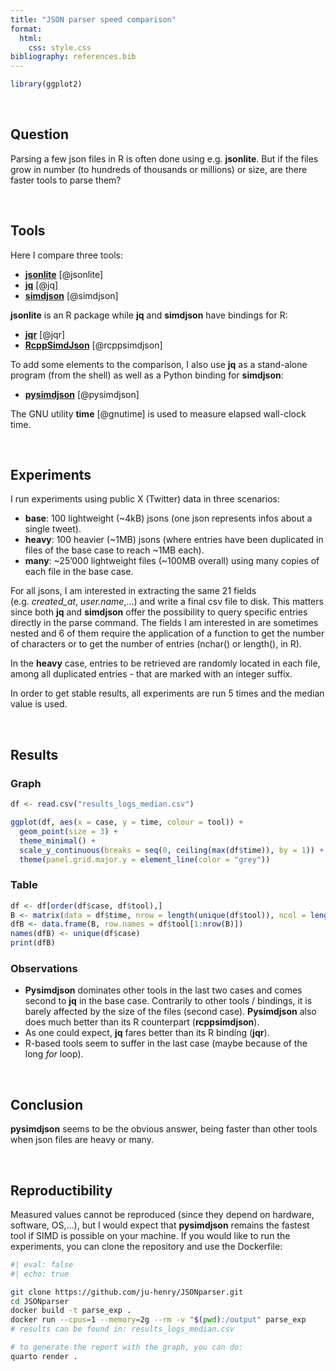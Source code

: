 ```yaml
---
title: "JSON parser speed comparison"
format: 
  html:
    css: style.css
bibliography: references.bib
---
```


```r
library(ggplot2)
```
<br>

## Question

::: {.justify}

Parsing a few json files in R is often done using e.g. **jsonlite**. But if the 
files grow in number (to hundreds of thousands or millions) or size, are there 
faster tools to parse them?  

:::

<br>

## Tools

::: {.justify}

Here I compare three tools:  

- [**jsonlite**](https://cran.r-project.org/web/packages/jsonlite/index.html) [@jsonlite]
- [**jq**](https://jqlang.org/) [@jq]
- [**simdjson**](https://simdjson.org/) [@simdjson]

**jsonlite** is an R package while **jq** and **simdjson** have bindings for R:  

- [**jqr**](https://cran.r-project.org/web/packages/jqr/index.html) [@jqr]
- [**RcppSimdJson**](https://cran.r-project.org/web/packages/RcppSimdJson/index.html) [@rcppsimdjson]

To add some elements to the comparison, I also use **jq** as a stand-alone 
program (from the shell) as well as a Python binding for **simdjson**:  

- [**pysimdjson**](https://pysimdjson.tkte.ch/index.html) [@pysimdjson]

The GNU utility **time** [@gnutime] is used to measure elapsed wall-clock time.

:::

<br>

## Experiments 

::: {.justify}

I run experiments using public X (Twitter) data in three scenarios:  

- **base**: 100 lightweight (~4kB) jsons (one json represents infos about a single tweet).
- **heavy**: 100 heavier (~1MB) jsons (where entries have been duplicated in files of the base case to reach ~1MB each).
- **many**: ~25'000 lightweight files (~100MB overall) using many copies of each file in the base case. 

For all jsons, I am interested in extracting the same 21 fields (e.g. *created_at*, *user.name*,...) 
and write a final csv file to disk. This matters since both **jq** and **simdjson** 
offer the possibility to query specific entries directly in the parse command.
The fields I am interested in are sometimes nested and 6 of them require the application of a 
function to get the number of characters or to get the number of entries (nchar() or length(), in R). 

In the **heavy** case, entries to be retrieved are randomly located in each file, 
among all duplicated entries - that are marked with an integer suffix. 

In order to get stable results, all experiments are run 5 times and the median value is used.

:::

<br>

## Results

### Graph

```r
df <- read.csv("results_logs_median.csv")
```

```r
ggplot(df, aes(x = case, y = time, colour = tool)) + 
  geom_point(size = 3) + 
  theme_minimal() +
  scale_y_continuous(breaks = seq(0, ceiling(max(df$time)), by = 1)) + 
  theme(panel.grid.major.y = element_line(color = "grey"))
```

### Table

```r
df <- df[order(df$case, df$tool),]
B <- matrix(data = df$time, nrow = length(unique(df$tool)), ncol = length(unique(df$case)), byrow = F)
dfB <- data.frame(B, row.names = df$tool[1:nrow(B)])
names(dfB) <- unique(df$case)
print(dfB)
```

### Observations

::: {.justify}

-  **Pysimdjson** dominates other tools in the last two cases and comes second to **jq** in the base case. Contrarily to other tools / bindings, it is barely affected by the size of the files (second case). **Pysimdjson** also does much better than its R counterpart (**rcppsimdjson**).
- As one could expect, **jq** fares better than its R binding (**jqr**).
- R-based tools seem to suffer in the last case (maybe because of the long *for* loop).

:::

<br>

## Conclusion

**pysimdjson** seems to be the obvious answer, being faster than other tools when json files are heavy or many.

<br>

## Reproductibility

Measured values cannot be reproduced (since they depend on hardware, software, OS,...), but I would expect that **pysimdjson** remains the fastest tool if SIMD is possible on your machine. If you would like to run the experiments, you can clone the repository and use the Dockerfile:

```bash
#| eval: false
#| echo: true

git clone https://github.com/ju-henry/JSONparser.git
cd JSONparser
docker build -t parse_exp .
docker run --cpus=1 --memory=2g --rm -v "$(pwd):/output" parse_exp
# results can be found in: results_logs_median.csv

# to generate the report with the graph, you can do:
quarto render .
```

<br>
